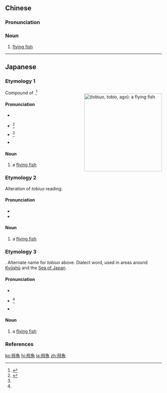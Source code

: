 {{also|飞鱼}}
==Chinese==
{{zh-forms|s=飞鱼}}

===Pronunciation===
{{zh-pron
|m=fēiyú
|c=fei1 jyu4-2
|mn=poe-hî/pe-hû
|cat=n
}}

===Noun===
{{zh-noun}}

# [[flying fish]]

----

==Japanese==

===Etymology 1===
<div style="float:right;">
{{wikipedia|lang=ja|トビウオ|飛魚}}
[[File:Cheilopogon_melanurusPCCA20070623-3956B.jpg|thumb|250px|{{lang|ja|飛魚}} (''tobiuo'', ''tobio'', ''ago''): a '''[[flying fish]]''']]
{{wikipedia|Flying fish}}
</div>
{{ja-kanjitab|と|o1=び|うお|yomi=kun}}
Compound of {{compound|lang=ja|sort=とびうお|飛ぶ|alt1=飛び|tr1=tobi|t1=flying|pos1=the stem or continuative form of verb {{ja-l|飛ぶ}} ''tobu'', “to fly”|魚|tr2=uo|t2=fish}}.<ref name="KDJ">{{R:Kokugo Dai Jiten}}</ref>

====Pronunciation====
* {{l|ja|sc=Latn|訓読み|Kun'yomi}}
* {{ja-accent-common|h|と|びうお}}<ref name="DJR">{{R:Daijirin}}</ref>
* {{ja-accent-common|n|と|び|うお}}<ref name="DJR"/>
* {{IPA|lang=ja|[to̞biɯᵝo̞]}}

====Noun====
{{ja-noun|とびうお}}

# a [[flying fish]]

===Etymology 2===
{{ja-kanjitab|と|o1=び|お|yomi=irregular}}
Alteration of ''tobiuo'' reading.

====Pronunciation====
* {{l|ja|sc=Latn|慣用読み|Kan'yōyomi}}
* {{IPA|lang=ja|[to̞bio̞]}}

====Noun====
{{ja-noun|とびお}}

# a [[flying fish]]

===Etymology 3===
{{ja-kanjitab|あ|ご|yomi=irregular}}
{{unk.|lang=ja|sort=あご}}. Alternate name for ''tobiuo'' above. Dialect word, used in areas around [[w:Kyūshū|Kyūshū]] and the [[w:Sea of Japan|Sea of Japan]].

====Pronunciation====
* {{l|ja|sc=Latn|慣用読み|Kan'yōyomi}}
* {{ja-accent-common|o|あ|ご}}<ref name="DJR"/>
* {{IPA|lang=ja|[a̠ŋo̞]}}

====Noun====
{{ja-noun|あご}}

# {{lb|ja|sort=あご|dialect|Kyūshū|Sea of Japan}} a [[flying fish]]

===References===
<references/>

[[ko:飛魚]]
[[hi:飛魚]]
[[ja:飛魚]]
[[zh:飛魚]]